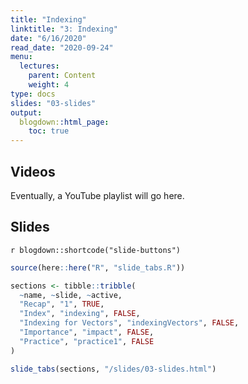 ```yaml
---
title: "Indexing"
linktitle: "3: Indexing"
date: "6/16/2020"
read_date: "2020-09-24"
menu:
  lectures:
    parent: Content
    weight: 4
type: docs
slides: "03-slides"
output:
  blogdown::html_page:
    toc: true
---
```


## Videos

Eventually, a YouTube playlist will go here. 

## Slides

`r blogdown::shortcode("slide-buttons")`

```r

source(here::here("R", "slide_tabs.R"))

sections <- tibble::tribble(
  ~name, ~slide, ~active,
  "Recap", "1", TRUE,
  "Index", "indexing", FALSE,
  "Indexing for Vectors", "indexingVectors", FALSE,
  "Importance", "impact", FALSE,
  "Practice", "practice1", FALSE
)

slide_tabs(sections, "/slides/03-slides.html")
```